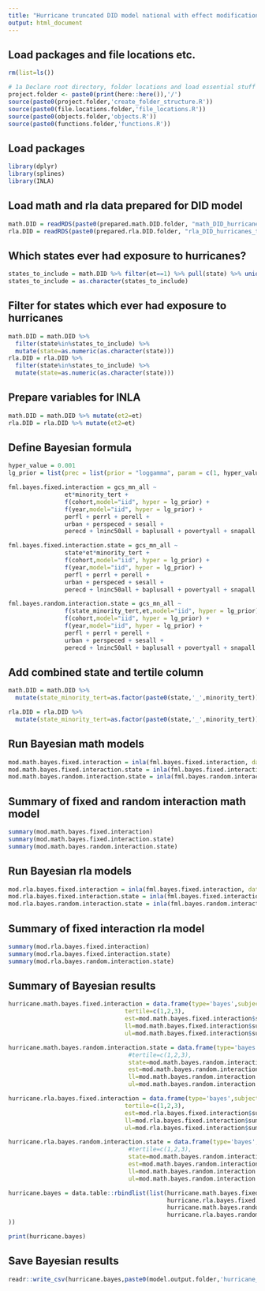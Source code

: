 ```yaml
---
title: "Hurricane truncated DID model national with effect modification; race tertile"
output: html_document
---
```


## Load packages and file locations etc.

```r
rm(list=ls())

# 1a Declare root directory, folder locations and load essential stuff
project.folder <- paste0(print(here::here()),'/')
source(paste0(project.folder,'create_folder_structure.R'))
source(paste0(file.locations.folder,'file_locations.R'))
source(paste0(objects.folder,'objects.R'))
source(paste0(functions.folder,'functions.R'))
```

## Load packages

```r
library(dplyr)
library(splines)
library(INLA)
```

## Load math and rla data prepared for DID model

```r
math.DID = readRDS(paste0(prepared.math.DID.folder, "math_DID_hurricanes_truncated.rds")) %>% mutate(year=as.factor(year), state=as.factor(state))
rla.DID = readRDS(paste0(prepared.rla.DID.folder, "rla_DID_hurricanes_truncated.rds")) %>% mutate(year=as.factor(year), state=as.factor(state))
```

## Which states ever had exposure to hurricanes?

```r
states_to_include = math.DID %>% filter(et==1) %>% pull(state) %>% unique()
states_to_include = as.character(states_to_include)
```

## Filter for states which ever had exposure to hurricanes

```r
math.DID = math.DID %>% 
  filter(state%in%states_to_include) %>% 
  mutate(state=as.numeric(as.character(state)))
rla.DID = rla.DID %>% 
  filter(state%in%states_to_include) %>% 
  mutate(state=as.numeric(as.character(state)))
```

## Prepare variables for INLA

```r
math.DID = math.DID %>% mutate(et2=et)
rla.DID = rla.DID %>% mutate(et2=et)
```


## Define Bayesian formula

```r
hyper_value = 0.001
lg_prior = list(prec = list(prior = "loggamma", param = c(1, hyper_value)))

fml.bayes.fixed.interaction = gcs_mn_all ~  
                et*minority_tert + 
                f(cohort,model="iid", hyper = lg_prior) +
                f(year,model="iid", hyper = lg_prior) +
                perfl + perrl + perell + 
                urban + perspeced + sesall + 
                perecd + lninc50all + baplusall + povertyall + snapall + single_momall

fml.bayes.fixed.interaction.state = gcs_mn_all ~  
                state*et*minority_tert +
                f(cohort,model="iid", hyper = lg_prior) +
                f(year,model="iid", hyper = lg_prior) +
                perfl + perrl + perell + 
                urban + perspeced + sesall + 
                perecd + lninc50all + baplusall + povertyall + snapall + single_momall

fml.bayes.random.interaction.state = gcs_mn_all ~  
                f(state_minority_tert,et,model="iid", hyper = lg_prior) +
                f(cohort,model="iid", hyper = lg_prior) +
                f(year,model="iid", hyper = lg_prior) +
                perfl + perrl + perell + 
                urban + perspeced + sesall + 
                perecd + lninc50all + baplusall + povertyall + snapall + single_momall
```

## Add combined state and tertile column 
```r
math.DID = math.DID %>%
  mutate(state_minority_tert=as.factor(paste0(state,'_',minority_tert)))

rla.DID = rla.DID %>%
  mutate(state_minority_tert=as.factor(paste0(state,'_',minority_tert)))
```

## Run Bayesian math models

```r
mod.math.bayes.fixed.interaction = inla(fml.bayes.fixed.interaction, data = math.DID)
mod.math.bayes.fixed.interaction.state = inla(fml.bayes.fixed.interaction.state, data = math.DID)
mod.math.bayes.random.interaction.state = inla(fml.bayes.random.interaction.state, data = math.DID)
```

## Summary of fixed and random interaction math model

```r
summary(mod.math.bayes.fixed.interaction)
summary(mod.math.bayes.fixed.interaction.state)
summary(mod.math.bayes.random.interaction.state)
```

## Run Bayesian rla models

```r
mod.rla.bayes.fixed.interaction = inla(fml.bayes.fixed.interaction, data = rla.DID)
mod.rla.bayes.fixed.interaction.state = inla(fml.bayes.fixed.interaction.state, data = rla.DID)
mod.rla.bayes.random.interaction.state = inla(fml.bayes.random.interaction.state, data = rla.DID)
```

## Summary of fixed interaction rla model

```r
summary(mod.rla.bayes.fixed.interaction)
summary(mod.rla.bayes.fixed.interaction.state)
summary(mod.rla.bayes.random.interaction.state)
```

## Summary of Bayesian results

```r
hurricane.math.bayes.fixed.interaction = data.frame(type='bayes',subject='math',
                                 tertile=c(1,2,3),
                                 est=mod.math.bayes.fixed.interaction$summary.fixed[c(2:4),]$mean,
                                 ll=mod.math.bayes.fixed.interaction$summary.fixed[c(2:4),]$`0.025quant`,
                                 ul=mod.math.bayes.fixed.interaction$summary.fixed[c(2:4),]$`0.975quant`)

hurricane.math.bayes.random.interaction.state = data.frame(type='bayes',subject='math',
                                  #tertile=c(1,2,3),
                                  state=mod.math.bayes.random.interaction.state$summary.random$state_minority_tert$ID,
                                  est=mod.math.bayes.random.interaction.state$summary.random$state_minority_tert$mean,
                                  ll=mod.math.bayes.random.interaction.state$summary.random$state_minority_tert$`0.025quant`,
                                  ul=mod.math.bayes.random.interaction.state$summary.random$state_minority_tert$`0.975quant`)

hurricane.rla.bayes.fixed.interaction = data.frame(type='bayes',subject='rla',
                                 tertile=c(1,2,3), 
                                 est=mod.rla.bayes.fixed.interaction$summary.fixed[c(2:4),]$mean,
                                 ll=mod.rla.bayes.fixed.interaction$summary.fixed[c(2:4),]$`0.025quant`,
                                 ul=mod.rla.bayes.fixed.interaction$summary.fixed[c(2:4),]$`0.975quant`)

hurricane.rla.bayes.random.interaction.state = data.frame(type='bayes',subject='rla',
                                  #tertile=c(1,2,3),
                                  state=mod.math.bayes.random.interaction.state$summary.random$state_minority_tert$ID,
                                  est=mod.math.bayes.random.interaction.state$summary.random$state_minority_tert$mean,
                                  ll=mod.math.bayes.random.interaction.state$summary.random$state_minority_tert$`0.025quant`,
                                  ul=mod.math.bayes.random.interaction.state$summary.random$state_minority_tert$`0.975quant`)

hurricane.bayes = data.table::rbindlist(list(hurricane.math.bayes.fixed.interaction,
                                             hurricane.rla.bayes.fixed.interaction,
                                             hurricane.math.bayes.random.interaction.state,
                                             hurricane.rla.bayes.random.interaction.state
))

print(hurricane.bayes)
```

## Save Bayesian results

```r
readr::write_csv(hurricane.bayes,paste0(model.output.folder,'hurricane_truncated_did_national_race_tertile_interaction.csv'))
```
